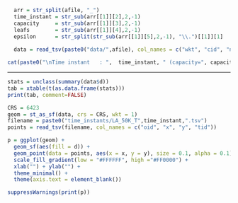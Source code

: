 ```r
  arr = str_split(afile, "_")
  time_instant = str_sub(arr[[1]][2],2,-1)
  capacity     = str_sub(arr[[1]][3],2,-1)
  leafs        = str_sub(arr[[1]][4],2,-1)
  epsilon      = str_split(str_sub(arr[[1]][5],2,-1), "\\.")[[1]][1]
  
  data = read_tsv(paste0("data/",afile), col_names = c("wkt", "cid", "n", "d"))
```

```r
cat(paste0("\nTime instant   : ",  time_instant, " (capacity=", capacity,", leafs=", leafs,", epsilon=", epsilon,").\\"))
```
------------------------------------

```r
stats = unclass(summary(data$d))
tab = xtable(t(as.data.frame(stats)))
print(tab, comment=FALSE)
```

```r
CRS = 6423
geom = st_as_sf(data, crs = CRS, wkt = 1)
filename = paste0("time_instants/LA_50K_T",time_instant,".tsv")
points = read_tsv(filename, col_names = c("oid", "x", "y", "tid")) 

p = ggplot(geom) + 
  geom_sf(aes(fill = d)) + 
  geom_point(data = points, aes(x = x, y = y), size = 0.1, alpha = 0.1) +   
  scale_fill_gradient(low = "#FFFFFF", high ="#FF0000") +
  xlab("") + ylab("") +
  theme_minimal() +
  theme(axis.text = element_blank()) 

suppressWarnings(print(p))
```

\pagebreak